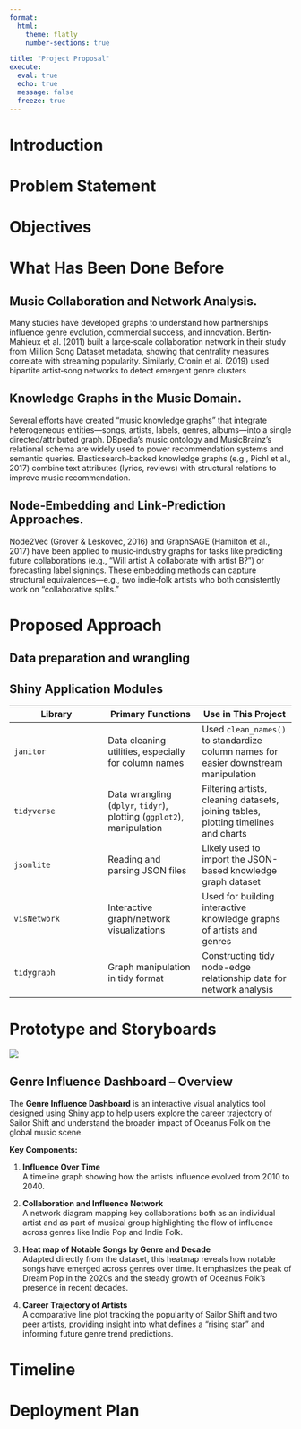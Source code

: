 ```yaml
---
format: 
  html:
    theme: flatly
    number-sections: true

title: "Project Proposal"
execute: 
  eval: true
  echo: true
  message: false
  freeze: true
---
```


# Introduction

# Problem Statement

# Objectives

# What Has Been Done Before

## Music Collaboration and Network Analysis.

Many studies have developed graphs to understand how partnerships influence genre evolution, commercial success, and innovation. Bertin‐Mahieux et al. (2011) built a large‐scale collaboration network in their study from Million Song Dataset metadata, showing that centrality measures correlate with streaming popularity. Similarly, Cronin et al. (2019) used bipartite artist‐song networks to detect emergent genre clusters

## Knowledge Graphs in the Music Domain. 

Several efforts have created “music knowledge graphs” that integrate heterogeneous entities—songs, artists, labels, genres, albums—into a single directed/attributed graph. DBpedia’s music ontology and MusicBrainz’s relational schema are widely used to power recommendation systems and semantic queries. Elasticsearch‐backed knowledge graphs (e.g., Pichl et al., 2017) combine text attributes (lyrics, reviews) with structural relations to improve music recommendation. 

## Node‐Embedding and Link‐Prediction Approaches.

Node2Vec (Grover & Leskovec, 2016) and GraphSAGE (Hamilton et al., 2017) have been applied to music‐industry graphs for tasks like predicting future collaborations (e.g., “Will artist A collaborate with artist B?”) or forecasting label signings. These embedding methods can capture structural equivalences—e.g., two indie‐folk artists who both consistently work on “collaborative splits.”

# Proposed Approach

::: panel-tabset
## Data preparation and wrangling

## Shiny Application Modules

| **Library** | **Primary Functions** | **Use in This Project** |
|----|----|----|
| `janitor` | Data cleaning utilities, especially for column names | Used `clean_names()` to standardize column names for easier downstream manipulation |
| `tidyverse` | Data wrangling (`dplyr`, `tidyr`), plotting (`ggplot2`), manipulation | Filtering artists, cleaning datasets, joining tables, plotting timelines and charts |
| `jsonlite` | Reading and parsing JSON files | Likely used to import the JSON-based knowledge graph dataset |
| `visNetwork` | Interactive graph/network visualizations | Used for building interactive knowledge graphs of artists and genres |
| `tidygraph` | Graph manipulation in tidy format | Constructing tidy node-edge relationship data for network analysis |
:::

# Prototype and Storyboards

![](images/dashboard%20prototype.png)

## Genre Influence Dashboard – Overview

The **Genre Influence Dashboard** is an interactive visual analytics tool designed using Shiny app to help users explore the career trajectory of Sailor Shift and understand the broader impact of Oceanus Folk on the global music scene.

**Key Components:**

1.  **Influence Over Time**\
    A timeline graph showing how the artists influence evolved from 2010 to 2040.

2.  **Collaboration and Influence Network**\
    A network diagram mapping key collaborations both as an individual artist and as part of musical group highlighting the flow of influence across genres like Indie Pop and Indie Folk.

3.  **Heat map of Notable Songs by Genre and Decade**\
    Adapted directly from the dataset, this heatmap reveals how notable songs have emerged across genres over time. It emphasizes the peak of Dream Pop in the 2020s and the steady growth of Oceanus Folk’s presence in recent decades.

4.  **Career Trajectory of Artists**\
    A comparative line plot tracking the popularity of Sailor Shift and two peer artists, providing insight into what defines a "rising star" and informing future genre trend predictions.

# Timeline

# Deployment Plan
